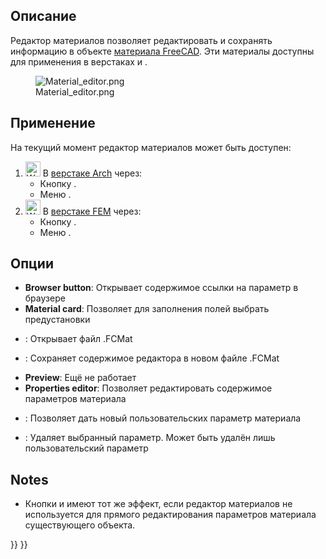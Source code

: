 <languages/>

{{Docnav/ru
|[[FEM_MaterialReinforced/ru|Усиленный материал (бетон)]]
|[[FEM_ElementGeometry1D/ru|Поперечное сечение балки]]
|[[FEM_Workbench/ru|Верстак "FEM"]]
|IconL=FEM_MaterialReinforced.svg
|IconR=FEM_ElementGeometry1D.svg
|IconC=Workbench_FEM.svg
}}

{{VeryImportantMessage|THIS VERSION OF THE COMMAND IS OBSOLETE<br>
It was changed in {{VersionPlus|1.0}} and accesses [[Materials_Edit|Materials Edit]].}}

<div class="mw-translate-fuzzy">
{{GuiCommand/ru
|Name/ru=Редактор материалов
|Name=FEM_MaterialEditor
|MenuLocation=Модель → Материалы → Редактор материалов
|Workbenches=[[FEM_Workbench/ru|FEM]], [[Arch_Workbench/ru|Arch]]
|Version=0.18
|SeeAlso=[[Material/ru|Material/ru]], [[Arch_SetMaterial/ru|Arch SetMaterial]], [[FEM_tutorial/ru|FEM tutorial]]
}}
</div>

<span id="Description"></span>
==Описание==

<div class="mw-translate-fuzzy">
Редактор материалов позволяет редактировать и сохранять информацию в объекте [[Material/ru|материала FreeCAD]]. Эти материалы доступны для применения в верстаках {{KEY|[[Image:Workbench_FEM.svg|24px]] [[FEM_Workbench/ru|FEM]]}} и {{KEY|[[Image:Workbench_Arch.svg|24px]] [[Arch_Workbench/ru|Arch]]}}.
</div>

[[Image:Material editor.png]]

<span id="Usage"></span>
==Применение== 

На текущий момент редактор материалов может быть доступен:

<div class="mw-translate-fuzzy">
# [[Image:Workbench_Arch.svg|24px]] В [[Arch_Workbench/ru|верстаке Arch]] через:
#* Кнопку {{Button|[[Image:Arch_SetMaterial.svg|16px]] [[Arch_SetMaterial/ru|Set Material]]}}.
#* Меню {{MenuCommand|Arch → Material tools → [[Image:Arch_SetMaterial.svg|16px]] Material}}.
# [[Image:Workbench_FEM.svg|24px]] В [[FEM_Workbench/ru|верстаке FEM]] через:
#* Кнопку {{Button|[[Image:FEM_MaterialEditor.svg|16px]] [[FEM_MaterialEditor/ru|Material editor]]}}.
#* Меню {{MenuCommand|Models → Materials → [[Image:FEM_MaterialEditor.svg|16px]] Material editor}}.
</div>

<span id="Options"></span>
== Опции ==

* '''Browser button''': Открывает содержимое ссылки на параметр в браузере
* '''Material card''':  Позволяет для заполнения полей выбрать предустановки
* {{Button|Open}}: Открывает файл .FCMat
* {{Button|Save as}}: Сохраняет содержимое редактора в новом файле .FCMat
* '''Preview''':  Ещё не работает
* '''Properties editor''': Позволяет редактировать содержимое параметров материала
* {{Button|Add property}}: Позволяет дать новый пользовательских параметр материала
* {{Button|Delete property}}: Удаляет выбранный параметр. Может быть удалён лишь пользовательский параметр

== Notes ==

* Кнопки  {{Button|OK}} и {{Button|Cancel}} имеют тот же эффект, если редактор материалов не используется для прямого редактирования параметров материала существующего объекта.


{{Docnav/ru
|[[FEM_MaterialReinforced/ru|Усиленный материал (бетон)]]
|[[FEM_ElementGeometry1D/ru|Поперечное сечение балки]]
|[[FEM_Workbench/ru|Верстак "FEM"]]
|IconL=FEM_MaterialReinforced.svg
|IconR=FEM_ElementGeometry1D.svg
|IconC=Workbench_FEM.svg
}}

{{FEM Tools navi{{#translation:}}}}
{{Userdocnavi{{#translation:}}}}